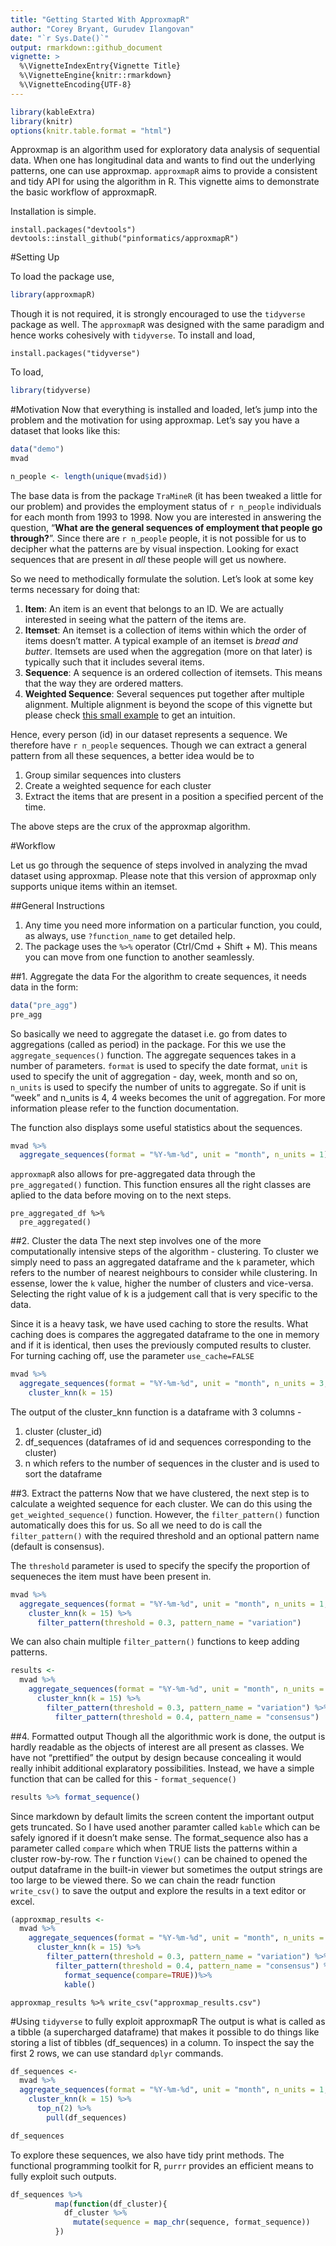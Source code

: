 ```yaml
---
title: "Getting Started With ApproxmapR"
author: "Corey Bryant, Gurudev Ilangovan"
date: "`r Sys.Date()`"
output: rmarkdown::github_document
vignette: >
  %\VignetteIndexEntry{Vignette Title}
  %\VignetteEngine{knitr::rmarkdown}
  %\VignetteEncoding{UTF-8}
---
```


```r
library(kableExtra)
library(knitr)
options(knitr.table.format = "html")
```

Approxmap is an algorithm used for exploratory data analysis of sequential data. When one has longitudinal data and wants to find out the underlying patterns, one can use approxmap. `approxmapR` aims to provide a consistent and tidy API for using the algorithm in R. This vignette aims to demonstrate the basic workflow of approxmapR.

Installation is simple.
```
install.packages("devtools")
devtools::install_github("pinformatics/approxmapR")
```


#Setting Up

To load the package use,
```r
library(approxmapR)
```

Though it is not required, it is strongly encouraged to use the `tidyverse` package as well. The `approxmapR` was designed with the same paradigm and hence works cohesively with `tidyverse`. To install and load,
```
install.packages("tidyverse")
```
To load,
```r
library(tidyverse)
```


#Motivation
Now that everything is installed and loaded, let's jump into the problem and the motivation for using approxmap. Let's say you have a dataset that looks like this:

```r
data("demo")
mvad
```

```r
n_people <- length(unique(mvad$id))
```


The base data is from the package `TraMineR` (it has been tweaked a little for our problem) and provides the employment status of `r n_people` individuals for each month from 1993 to 1998. Now you are interested in answering the question, "**What are the general sequences of employment that people go through?**". Since there are `r n_people` people, it is not possible for us to decipher what the patterns are by visual inspection. Looking for exact sequences that are present in *all* these people will get us nowhere.

So we need to methodically formulate the solution. Let's look at some key terms necessary for doing that:

1. **Item**: An item is an event that belongs to an ID. We are actually interested in seeing what the pattern of the items are.
2. **Itemset**: An itemset is a collection of items within which the order of items doesn't matter. A typical example of an itemset is *bread and butter*. Itemsets are used when the aggregation (more on that later) is typically such that it includes several items.
3. **Sequence**: A sequence is an ordered collection of itemsets. This means that the way they are ordered matters.
4. **Weighted Sequence**: Several sequences put together after multiple alignment. Multiple alignment is beyond the scope of this vignette but please check [this small example](https://en.wikipedia.org/wiki/Levenshtein_distance) to get an intuition.  

Hence, every person (id) in our dataset represents a sequence. We therefore have `r n_people` sequences. Though we can extract a general pattern from all these sequences, a better idea would be to

1. Group similar sequences into clusters
2. Create a weighted sequence for each cluster
3. Extract the items that are present in a position a specified percent of the time.

The above steps are the crux of the approxmap algorithm.

#Workflow

Let us go through the sequence of steps involved in analyzing the mvad dataset using approxmap. Please note that this version of approxmap only supports unique items within an itemset.

##General Instructions

1. Any time you need more information on a particular function, you could, as always, use `?function_name` to get detailed help.
2. The package uses the `%>%` operator (Ctrl/Cmd + Shift + M). This means you can move from one function to another seamlessly.

##1. Aggregate the data
For the algorithm to create sequences, it needs data in the form:
```r
data("pre_agg")
pre_agg
```

So basically we need to aggregate the dataset i.e. go from dates to aggregations (called as period) in the package. For this we use the `aggregate_sequences()` function. The aggregate sequences takes in a number of parameters. `format` is used to specify the date format, `unit` is used to specify the unit of aggregation - day, week, month and so on, `n_units` is used to specify the number of units to aggregate. So if unit is "week" and n_units is 4, 4 weeks becomes the unit of aggregation. For more information please refer to the function documentation.

The function also displays some useful statistics about the sequences.

```r
mvad %>%
  aggregate_sequences(format = "%Y-%m-%d", unit = "month", n_units = 1)
```

`approxmapR` also allows for pre-aggregated data through the `pre_aggregated()` function. This function ensures all the right classes are aplied to the data before moving on to the next steps.

```
pre_aggregated_df %>%
  pre_aggregated()
```

##2. Cluster the data
The next step involves one of the more computationally intensive steps of the algorithm - clustering. To cluster we simply need to pass an aggregated dataframe and the `k` parameter, which refers to the number of nearest neighbours to consider while clustering. In essense, lower the `k` value, higher the number of clusters and vice-versa. Selecting the right value of k is a judgement call that is very specific to the data.

Since it is a heavy task, we have used caching to store the results. What caching does is compares the aggregated dataframe to the one in memory and if it is identical, then uses the previously computed results to cluster. For turning caching off, use the parameter `use_cache=FALSE`
```r
mvad %>%
  aggregate_sequences(format = "%Y-%m-%d", unit = "month", n_units = 3, summary_stats=FALSE) %>%
    cluster_knn(k = 15)
```

The output of the cluster_knn function is a dataframe with 3 columns -

1. cluster (cluster_id)
2. df_sequences (dataframes of id and sequences corresponding to the cluster)
3. n which refers to the number of sequences in the cluster and is used to sort the dataframe

##3. Extract the patterns
Now that we have clustered, the next step is to calculate a weighted sequence for each cluster. We can do this using the `get_weighted_sequence()` function. However, the `filter_pattern()` function automatically does this for us. So all we need to do is call the `filter_pattern()` with the required threshold and an optional pattern name (default is consensus).

The `threshold` parameter is used to specify the specify the proportion of sequeneces the item must have been present in.

```r
mvad %>%
  aggregate_sequences(format = "%Y-%m-%d", unit = "month", n_units = 1, summary_stats=FALSE) %>%
    cluster_knn(k = 15) %>%
      filter_pattern(threshold = 0.3, pattern_name = "variation")
```

We can also chain multiple `filter_pattern()` functions to keep adding patterns.

```r
results <-
  mvad %>%
    aggregate_sequences(format = "%Y-%m-%d", unit = "month", n_units = 3, summary_stats=FALSE) %>%
      cluster_knn(k = 15) %>%
        filter_pattern(threshold = 0.3, pattern_name = "variation") %>%
          filter_pattern(threshold = 0.4, pattern_name = "consensus")
```

##4. Formatted output
Though all the algorithmic work is done, the output is hardly readable as the objects of interest are all present as classes. We have not "prettified" the output by design because concealing it would really inhibit additional explaratory possibilities. Instead, we have a simple function that can be called for this - `format_sequence()`

```r
results %>% format_sequence()
```

Since markdown by default limits the screen content the important output gets truncated. So I have used another paramter called `kable` which can be safely ignored if it doesn't make sense.
The format_sequence also has a parameter called `compare` which when TRUE lists the patterns within a cluster row-by-row. The r function `View()` can be chained to opened the output dataframe in the built-in viewer but sometimes the output strings are too large to be viewed there. So we can chain the readr function `write_csv()` to save the output and explore the results in a text editor or excel.

```r
(approxmap_results <-
  mvad %>%
    aggregate_sequences(format = "%Y-%m-%d", unit = "month", n_units = 3, summary_stats=FALSE) %>%
      cluster_knn(k = 15) %>%
        filter_pattern(threshold = 0.3, pattern_name = "variation") %>%
          filter_pattern(threshold = 0.4, pattern_name = "consensus") %>%
            format_sequence(compare=TRUE))%>%
            kable()
```
```
approxmap_results %>% write_csv("approxmap_results.csv")
```

#Using `tidyverse` to fully exploit approxmapR
The output is what is called as a tibble (a supercharged dataframe) that makes it possible to do things like storing a list of tibbles (df_sequences) in a column. To inspect the say the first 2 rows, we can use standard `dplyr` commands.
```r
df_sequences <-
  mvad %>%
  aggregate_sequences(format = "%Y-%m-%d", unit = "month", n_units = 1, summary_stats=FALSE) %>%
    cluster_knn(k = 15) %>%
      top_n(2) %>%
        pull(df_sequences)

df_sequences
```

To explore these sequences, we also have tidy print methods. The functional programming toolkit for R, `purrr` provides an efficient means to fully exploit such outputs.

```r
df_sequences %>%
          map(function(df_cluster){
            df_cluster %>%
              mutate(sequence = map_chr(sequence, format_sequence))
          })
```
